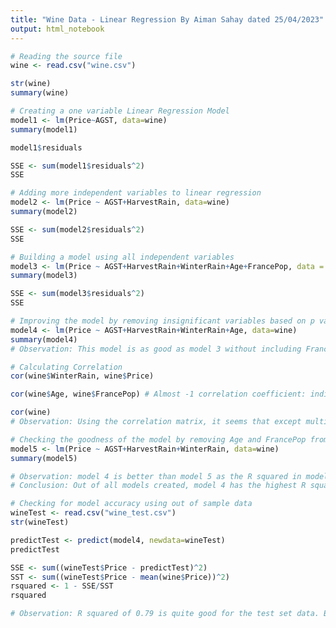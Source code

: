 ---
title: "Wine Data - Linear Regression By Aiman Sahay dated 25/04/2023"
output: html_notebook
---


```{r}
# Reading the source file
wine <- read.csv("wine.csv")

str(wine)
summary(wine)

# Creating a one variable Linear Regression Model
model1 <- lm(Price~AGST, data=wine)
summary(model1)

model1$residuals

SSE <- sum(model1$residuals^2)
SSE

# Adding more independent variables to linear regression
model2 <- lm(Price ~ AGST+HarvestRain, data=wine)
summary(model2)

SSE <- sum(model2$residuals^2)
SSE

# Building a model using all independent variables
model3 <- lm(Price ~ AGST+HarvestRain+WinterRain+Age+FrancePop, data = wine)
summary(model3)

SSE <- sum(model3$residuals^2)
SSE

# Improving the model by removing insignificant variables based on p values
model4 <- lm(Price ~ AGST+HarvestRain+WinterRain+Age, data=wine)
summary(model4)
# Observation: This model is as good as model 3 without including FrancePop variable and the adjusted R squared is also higher.

# Calculating Correlation
cor(wine$WinterRain, wine$Price)

cor(wine$Age, wine$FrancePop) # Almost -1 correlation coefficient: indicates multicollinearity

cor(wine)
# Observation: Using the correlation matrix, it seems that except multicollinearity between Age and France Population, there is no problem of multicollinearity between other independent variables.

# Checking the goodness of the model by removing Age and FrancePop from model3 as that model had indicated both these variables to be insignificant.
model5 <- lm(Price ~ AGST+HarvestRain+WinterRain, data=wine)
summary(model5)

# Observation: model 4 is better than model 5 as the R squared in model 4 > model 5
# Conclusion: Out of all models created, model 4 has the highest R squared and looks like the right model for this data.

# Checking for model accuracy using out of sample data
wineTest <- read.csv("wine_test.csv")
str(wineTest)

predictTest <- predict(model4, newdata=wineTest)
predictTest

SSE <- sum((wineTest$Price - predictTest)^2)
SST <- sum((wineTest$Price - mean(wine$Price))^2)
rsquared <- 1 - SSE/SST
rsquared

# Observation: R squared of 0.79 is quite good for the test set data. But since there are only 2 data points in the test data set, we cannot reach any strong conclusions.

```



